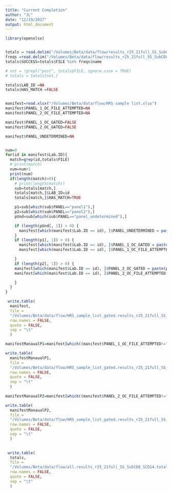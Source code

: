 ```yaml
---
title: "Current Completion"
author: "JL"
date: "12/19/2017"
output: html_document
---
```


```r
library(openxlsx)


totals = read.delim("/Volumes/Beta/data/flow/results_r25_21full_SS_SubCD8_SCD14/all.totalCellCounts.metrics.txt", stringsAsFactors = FALSE)
freqs =read.delim("/Volumes/Beta/data/flow/results_r25_21full_SS_SubCD8_SCD14/all.freq.metrics.txt", stringsAsFactors = FALSE)
totals$SUCCESS=totals$FILE %in% freqs$name

# not = !grepl("post", totals$FILE, ignore.case = TRUE)
# totals = totals[not,]

totals$LAB_ID =NA
totals$HAS_MATCH =FALSE


manifest=read.xlsx("/Volumes/Beta/data/flow/HRS sample list.xlsx")
manifest$PANEL_1_OC_FILE_ATTEMPTED=NA
manifest$PANEL_2_OC_FILE_ATTEMPTED=NA

manifest$PANEL_1_OC_GATED=FALSE
manifest$PANEL_2_OC_GATED=FALSE

manifest$PANEL_UNDETERMINED=NA


num=0
for(id in manifest$Lab.ID){
  match=grep(id,totals$FILE)
  # print(match)
  num=num+1
  print(num)
  if(length(match)>0){
    # print(length(match))
    sub=totals[match,]
    totals[match,]$LAB_ID=id
    totals[match,]$HAS_MATCH=TRUE

    p1=sub[which(sub$PANEL=="panel1"),]
    p2=sub[which(sub$PANEL=="panel2"),]
    pUnd=sub[which(sub$PANEL=="panel_undetermined"),]

    if (length(pUnd[, 1]) > 0) {
      manifest[which(manifest$Lab.ID == id), ]$PANEL_UNDETERMINED = paste(pUnd$FILE,collapse = ";")
    }
    if (length(p1[, 1]) > 0) {
      manifest[which(manifest$Lab.ID == id), ]$PANEL_1_OC_GATED = paste(p1$SUCCESS,collapse = ";")
      manifest[which(manifest$Lab.ID == id), ]$PANEL_1_OC_FILE_ATTEMPTED = paste(p1$FILE,collapse = ";")

    }
    if (length(p2[, 1]) > 0) {
    manifest[which(manifest$Lab.ID == id), ]$PANEL_2_OC_GATED = paste(p2$SUCCESS,collapse = ";")
    manifest[which(manifest$Lab.ID == id), ]$PANEL_2_OC_FILE_ATTEMPTED = paste(p2$FILE,collapse = ";")

    }
  }
}

 write.table(
  manifest,
  file =
  "/Volumes/Beta/data/flow/HRS_sample_list_gated.results_r25_21full_SS_SubCD8_SCD14.txt",
  row.names = FALSE,
  quote = FALSE,
  sep = "\t"
  )

manifestManaualP1=manifest[which((manifest$PANEL_1_OC_FILE_ATTEMPTED!="NA"&manifest$PANEL_1_OC_GATED=="FALSE")),] 

write.table(
  manifestManaualP1,
  file =
  "/Volumes/Beta/data/flow/HRS_sample_list_gated.results_r25_21full_SS_SubCD8_SCD14.Manual.Panel1.txt",
  row.names = FALSE,
  quote = FALSE,
  sep = "\t"
  )
 
manifestManaualP2=manifest[which((manifest$PANEL_2_OC_FILE_ATTEMPTED!="NA"&manifest$PANEL_2_OC_GATED=="FALSE")),] 

write.table(
  manifestManaualP2,
  file =
  "/Volumes/Beta/data/flow/HRS_sample_list_gated.results_r25_21full_SS_SubCD8_SCD14.Manual.Panel2.txt",
  row.names = FALSE,
  quote = FALSE,
  sep = "\t"
  )
 

 write.table(
  totals,
  file =
  "/Volumes/Beta/data/flow/all.results_r25_21full_SS_SubCD8_SCD14.totalCellCounts.metrics.manifest_matched.txt",
  row.names = FALSE,
  quote = FALSE,
  sep = "\t"
  )



```

